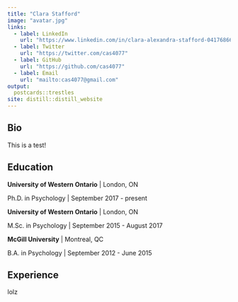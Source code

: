 ```yaml
---
title: "Clara Stafford"
image: "avatar.jpg"
links:
  - label: LinkedIn
    url: "https://www.linkedin.com/in/clara-alexandra-stafford-04176866/"
  - label: Twitter
    url: "https://twitter.com/cas4077"
  - label: GitHub
    url: "https://github.com/cas4077"
  - label: Email
    url: "mailto:cas4077@gmail.com"
output:
  postcards::trestles
site: distill::distill_website
---
```

 
## Bio

This is a test!

## Education

**University of Western Ontario** | London, ON

Ph.D. in Psychology | September 2017 - present

**University of Western Ontario** | London, ON

M.Sc. in Psychology | September 2015 - August 2017

**McGill University** | Montreal, QC

B.A. in Psychology | September 2012 - June 2015

## Experience

lolz

